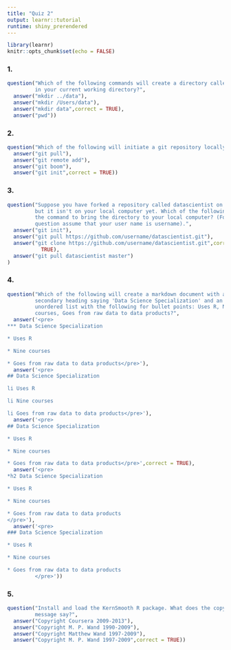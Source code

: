 ```yaml
---
title: "Quiz 2"
output: learnr::tutorial
runtime: shiny_prerendered
---
```


```r
library(learnr)
knitr::opts_chunk$set(echo = FALSE)
```
<style>
  body {
    text-align: justify
    }
</style>

### 1.

```r
question("Which of the following commands will create a directory called data
         in your current working directory?",
  answer("mkdir ../data"),
  answer("mkdir /Users/data"),
  answer("mkdir data",correct = TRUE),
  answer("pwd"))
```

### 2.

```r
question("Which of the following will initiate a git repository locally?",
  answer("git pull"),
  answer("git remote add"),
  answer("git boom"),
  answer("git init",correct = TRUE))
```

### 3.

```r
question("Suppose you have forked a repository called datascientist on Github
         but it isn't on your local computer yet. Which of the following is
         the command to bring the directory to your local computer? (For this
         question assume that your user name is username).",
  answer("git init"),
  answer("git pull https://github.com/username/datascientist.git"),
  answer("git clone https://github.com/username/datascientist.git",correct =
           TRUE),
  answer("git pull datascientist master")
)
```

### 4. 

```r
question("Which of the following will create a markdown document with a
         secondary heading saying 'Data Science Specialization' and an
         unordered list with the following for bullet points: Uses R, Nine
         courses, Goes from raw data to data products?",
  answer('<pre>
*** Data Science Specialization

* Uses R

* Nine courses

* Goes from raw data to data products</pre>'),
  answer('<pre>
## Data Science Specialization

li Uses R

li Nine courses

li Goes from raw data to data products</pre>'),
  answer('<pre>
## Data Science Specialization

* Uses R

* Nine courses

* Goes from raw data to data products</pre>',correct = TRUE),
  answer('<pre>
*h2 Data Science Specialization

* Uses R

* Nine courses

* Goes from raw data to data products
</pre>'),
  answer('<pre>
### Data Science Specialization

* Uses R

* Nine courses

* Goes from raw data to data products
         </pre>'))
```

### 5.

```r
question("Install and load the KernSmooth R package. What does the copyright
         message say?",
  answer("Copyright Coursera 2009-2013"),
  answer("Copyright M. P. Wand 1990-2009"),
  answer("Copyright Matthew Wand 1997-2009"),
  answer("Copyright M. P. Wand 1997-2009",correct = TRUE))
```